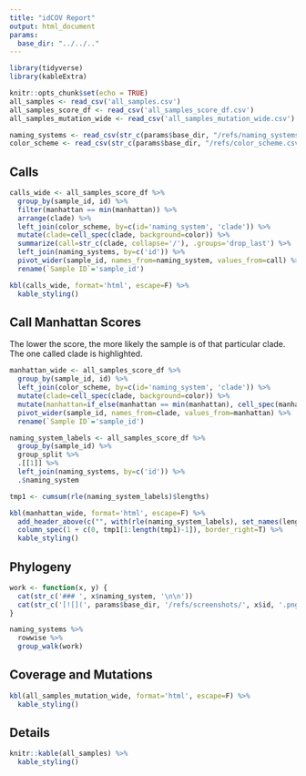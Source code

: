```yaml
---
title: "idCOV Report"
output: html_document
params:
  base_dir: "../../.."
---
```


```r
library(tidyverse)
library(kableExtra)

knitr::opts_chunk$set(echo = TRUE)
all_samples <- read_csv('all_samples.csv')
all_samples_score_df <- read_csv('all_samples_score_df.csv')
all_samples_mutation_wide <- read_csv('all_samples_mutation_wide.csv')

naming_systems <- read_csv(str_c(params$base_dir, "/refs/naming_systems.csv"))
color_scheme <- read_csv(str_c(params$base_dir, "/refs/color_scheme.csv"))
```

## Calls

```r
calls_wide <- all_samples_score_df %>%
  group_by(sample_id, id) %>%
  filter(manhattan == min(manhattan)) %>%
  arrange(clade) %>%
  left_join(color_scheme, by=c(id='naming_system', 'clade')) %>%
  mutate(clade=cell_spec(clade, background=color)) %>%
  summarize(call=str_c(clade, collapse='/'), .groups='drop_last') %>%
  left_join(naming_systems, by=c('id')) %>%
  pivot_wider(sample_id, names_from=naming_system, values_from=call) %>%
  rename(`Sample ID`='sample_id')

kbl(calls_wide, format='html', escape=F) %>%
  kable_styling()
```

## Call Manhattan Scores

The lower the score, the more likely the sample is of that particular clade. The
one called clade is highlighted.

```r
manhattan_wide <- all_samples_score_df %>%
  group_by(sample_id, id) %>%
  left_join(color_scheme, by=c(id='naming_system', 'clade')) %>%
  mutate(clade=cell_spec(clade, background=color)) %>%
  mutate(manhattan=if_else(manhattan == min(manhattan), cell_spec(manhattan, background='#ffcccc'), as.character(manhattan))) %>%
  pivot_wider(sample_id, names_from=clade, values_from=manhattan) %>%
  rename(`Sample ID`='sample_id')

naming_system_labels <- all_samples_score_df %>%
  group_by(sample_id) %>%
  group_split %>%
  .[[1]] %>%
  left_join(naming_systems, by=c('id')) %>%
  .$naming_system

tmp1 <- cumsum(rle(naming_system_labels)$lengths)

kbl(manhattan_wide, format='html', escape=F) %>%
  add_header_above(c("", with(rle(naming_system_labels), set_names(lengths, values)))) %>%
  column_spec(1 + c(0, tmp1[1:length(tmp1)-1]), border_right=T) %>%
  kable_styling()
```

## Phylogeny

```r
work <- function(x, y) {
  cat(str_c('### ', x$naming_system, '\n\n'))
  cat(str_c('[![](', params$base_dir, '/refs/screenshots/', x$id, '.png)](', x$link_to_nextstrain, ')', '\n\n'))
}

naming_systems %>%
  rowwise %>%
  group_walk(work)
```

## Coverage and Mutations

```r
kbl(all_samples_mutation_wide, format='html', escape=F) %>%
  kable_styling()
```

## Details

```r
knitr::kable(all_samples) %>%
  kable_styling()
```


